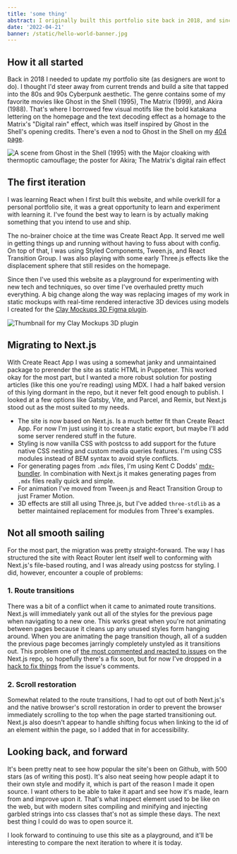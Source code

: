 ```yaml
---
title: 'some thing'
abstract: I originally built this portfolio site back in 2018, and since then it's evolved quite a bit. Recently I migrated from Create React App to Next.js and made some major upgrades in the process.
date: '2022-04-21'
banner: /static/hello-world-banner.jpg
---
```


## How it all started

Back in 2018 I needed to update my portfolio site (as designers are wont to do). I thought I'd steer away from current trends and build a site that tapped into the 80s and 90s Cyberpunk aesthetic. The genre contains some of my favorite movies like Ghost in the Shell (1995), The Matrix (1999), and Akira (1988). That's where I borrowed few visual motifs like the bold katakana lettering on the homepage and the text decoding effect as a homage to the Matrix's "Digital rain" effect, which was itself inspired by Ghost in the Shell's opening credits. There's even a nod to Ghost in the Shell on my [404 page](/404).

![A scene from Ghost in the Shell (1995) with the Major cloaking with thermoptic camouflage; the poster for Akira; The Matrix's digital rain effect](/static/inspiration.png)

## The first iteration

I was learning React when I first built this website, and while overkill for a personal portfolio site, it was a great opportunity to learn and experiment with learning it. I've found the best way to learn is by actually making something that you intend to use and ship.

The no-brainer choice at the time was Create React App. It served me well in getting things up and running without having to fuss about with config. On top of that, I was using Styled Components, Tween.js, and React Transition Group. I was also playing with some early Three.js effects like the displacement sphere that still resides on the homepage.

Since then I've used this website as a playground for experimenting with new tech and techniques, so over time I've overhauled pretty much everything. A big change along the way was replacing images of my work in static mockups with real-time rendered interactive 3D devices using models I created for the [Clay Mockups 3D Figma plugin](https://www.figma.com/community/plugin/819335598581469537/Clay-Mockups-3D).

![Thumbnail for my Clay Mockups 3D plugin](/static/clay-mockups.png)

## Migrating to Next.js

With Create React App I was using a somewhat janky and unmaintained package to prerender the site as static HTML in Puppeteer. This worked okay for the most part, but I wanted a more robust solution for posting articles (like this one you're reading) using MDX. I had a half baked version of this lying dormant in the repo, but it never felt good enough to publish. I looked at a few options like Gatsby, Vite, and Parcel, and Remix, but Next.js stood out as the most suited to my needs.

- The site is now based on Next.js. Is a much better fit than Create React App. For now I'm just using it to create a static export, but maybe I'll add some server rendered stuff in the future.
- Styling is now vanilla CSS with postcss to add support for the future native CSS nesting and custom media queries features. I'm using CSS modules instead of BEM syntax to avoid style conflicts.
- For generating pages from `.mdx` files, I'm using Kent C Dodds' [mdx-bundler](https://github.com/kentcdodds/mdx-bundler). In combination with Next.js it makes generating pages from `.mdx` files really quick and simple.
- For animation I've moved from Tween.js and React Transition Group to just Framer Motion.
- 3D effects are still all using Three.js, but I've added `three-stdlib` as a better maintained replacement for modules from Three's examples.

## Not all smooth sailing

For the most part, the migration was pretty straight-forward. The way I has structured the site with React Router lent itself well to conforming with Next.js's file-based routing, and I was already using postcss for styling. I did, however, encounter a couple of problems:

### 1. Route transitions

There was a bit of a conflict when it came to animated route transitions. Next.js will immediately yank out all of the styles for the previous page when navigating to a new one. This works great when you're not animating between pages because it cleans up any unused styles form hanging around. When you are animating the page transition though, all of a sudden the previous page becomes jarringly completely unstyled as it transitions out. This problem one of [the most commented and reacted to issues](https://github.com/vercel/next.js/issues/17464) on the Next.js repo, so hopefully there's a fix soon, but for now I've dropped in a [hack to fix things](https://github.com/vercel/next.js/issues/17464#issuecomment-796430107) from the issue's comments.

### 2. Scroll restoration

Somewhat related to the route transitions, I had to opt out of both Next.js's and the native browser's scroll restoration in order to prevent the browser immediately scrolling to the top when the page started transitioning out. Next.js also doesn't appear to handle shifting focus when linking to the id of an element within the page, so I added that in for accessibility.

## Looking back, and forward

It's been pretty neat to see how popular the site's been on Github, with 500 stars (as of writing this post). It's also neat seeing how people adapt it to their own style and modify it, which is part of the reason I made it open source. I want others to be able to take it apart and see how it's made, learn from and improve upon it. That's what inspect element used to be like on the web, but with modern sites compiling and minifying and injecting garbled strings into css classes that's not as simple these days. The next best thing I could do was to open source it.

I look forward to continuing to use this site as a playground, and it'll be interesting to compare the next iteration to where it is today.
